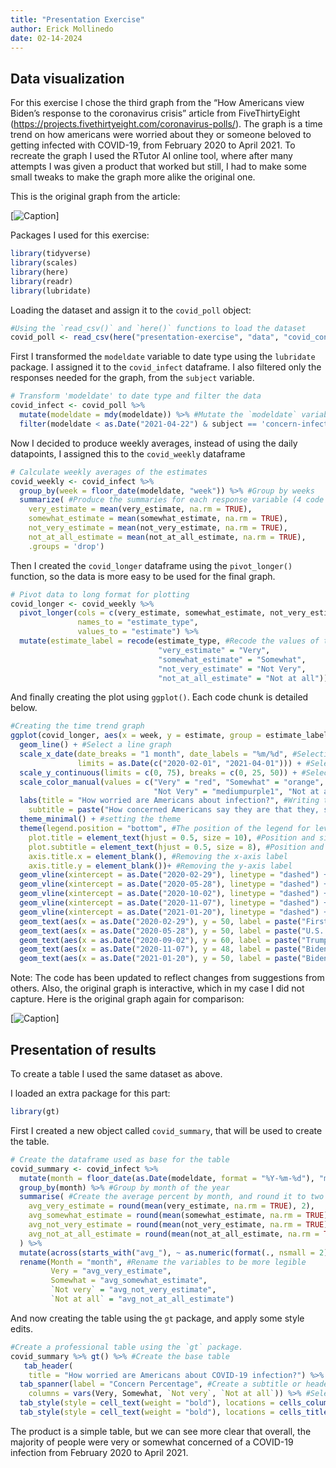 ---
title: "Presentation Exercise"
author: Erick Mollinedo
date: 02-14-2024
---

## Data visualization

For this exercise I chose the third graph from the "How Americans view Biden's response to the coronavirus crisis" article from FiveThirtyEight (<https://projects.fivethirtyeight.com/coronavirus-polls/>). The graph is a time trend on how americans were worried about they or someone beloved to getting infected with COVID-19, from February 2020 to April 2021. To recreate the graph I used the RTutor AI online tool, where after many attempts I was given a product that worked but still, I had to make some small tweaks to make the graph more alike the original one.

This is the original graph from the article:

\[![Caption](covid_graph.jpg)\]

Packages I used for this exercise:

```{r}
library(tidyverse)
library(scales)
library(here)
library(readr)
library(lubridate)
```

Loading the dataset and assign it to the `covid_poll` object:

```{r}
#Using the `read_csv()` and `here()` functions to load the dataset
covid_poll <- read_csv(here("presentation-exercise", "data", "covid_concern_toplines.csv"))
```

First I transformed the `modeldate` variable to date type using the `lubridate` package. I assigned it to the `covid_infect` dataframe. I also filtered only the responses needed for the graph, from the `subject` variable.

```{r}
# Transform 'modeldate' to date type and filter the data
covid_infect <- covid_poll %>%
  mutate(modeldate = mdy(modeldate)) %>% #Mutate the `modeldate` variable to month/day/year
  filter(modeldate < as.Date("2021-04-22") & subject == 'concern-infected') #Transform the `modeldate` variable as date type and filter the 'concern-infected' value from the `subject` variable.
```

Now I decided to produce weekly averages, instead of using the daily datapoints, I assigned this to the `covid_weekly` dataframe

```{r}
# Calculate weekly averages of the estimates
covid_weekly <- covid_infect %>%
  group_by(week = floor_date(modeldate, "week")) %>% #Group by weeks
  summarize( #Produce the summaries for each response variable (4 code lines below)
    very_estimate = mean(very_estimate, na.rm = TRUE),
    somewhat_estimate = mean(somewhat_estimate, na.rm = TRUE),
    not_very_estimate = mean(not_very_estimate, na.rm = TRUE),
    not_at_all_estimate = mean(not_at_all_estimate, na.rm = TRUE),
    .groups = 'drop')
```

Then I created the `covid_longer` dataframe using the `pivot_longer()` function, so the data is more easy to be used for the final graph.

```{r}
# Pivot data to long format for plotting
covid_longer <- covid_weekly %>%
  pivot_longer(cols = c(very_estimate, somewhat_estimate, not_very_estimate, not_at_all_estimate), #Use `pivot_longer()` to mutate the dataframe
               names_to = "estimate_type",
               values_to = "estimate") %>%
  mutate(estimate_label = recode(estimate_type, #Recode the values of the response variables to characters more legible (4 code lines below)
                                 "very_estimate" = "Very",
                                 "somewhat_estimate" = "Somewhat",
                                 "not_very_estimate" = "Not Very",
                                 "not_at_all_estimate" = "Not at all"))
```

And finally creating the plot using `ggplot()`. Each code chunk is detailed below.

```{r}
#Creating the time trend graph
ggplot(covid_longer, aes(x = week, y = estimate, group = estimate_label, color = estimate_label)) + #Selecting the x and y variables and grouping by `estimate_label`
  geom_line() + #Select a line graph
  scale_x_date(date_breaks = "1 month", date_labels = "%m/%d", #Selecting the x-scale breaks in 1-month intervals and selecting as month/day format
               limits = as.Date(c("2020-02-01", "2021-04-01"))) + #Selecting the start and end date limits
  scale_y_continuous(limits = c(0, 75), breaks = c(0, 25, 50)) + #Selecting the y-axis limits, and set the breaks
  scale_color_manual(values = c("Very" = "red", "Somewhat" = "orange", 
                                "Not Very" = "mediumpurple1", "Not at all" = "purple")) + #Setting the colors
  labs(title = "How worried are Americans about infection?", #Writing the title
    subtitle = paste("How concerned Americans say they are that they, someone in their family or someone else they know will", "\n", "become infected with the coronavirus"))+ #Writing the subtitle, and using "\n" to sepparate it in two lines
  theme_minimal() + #setting the theme
  theme(legend.position = "bottom", #The position of the legend for level of concern
    plot.title = element_text(hjust = 0.5, size = 10), #Position and size of the title
    plot.subtitle = element_text(hjust = 0.5, size = 8), #Position and size of the subtitle
    axis.title.x = element_blank(), #Removing the x-axis label
    axis.title.y = element_blank())+ #Removing the y-axis label
  geom_vline(xintercept = as.Date("2020-02-29"), linetype = "dashed") + #Setting a dashed line on a specific date with text below, the following 4 lines of code are for another 4 specific lines
  geom_vline(xintercept = as.Date("2020-05-28"), linetype = "dashed") +
  geom_vline(xintercept = as.Date("2020-10-02"), linetype = "dashed") +
  geom_vline(xintercept = as.Date("2020-11-07"), linetype = "dashed") +
  geom_vline(xintercept = as.Date("2021-01-20"), linetype = "dashed") +
  geom_text(aes(x = as.Date("2020-02-29"), y = 50, label = paste("First U.S.", "\n", "death reported")), angle = 0, vjust = 0, fontface = "italic", color = "black") + #Setting the text for the first dashed line, breaking it into two text parts so they fit inside the plot, also setting the angle at 0 and in italic font. (The following lines of code are for the other 4 texts)
  geom_text(aes(x = as.Date("2020-05-28"), y = 50, label = paste("U.S. deaths", "\n", "surpass 100,000")), angle = 0, vjust = 0, fontface = "italic", color = "black") +
  geom_text(aes(x = as.Date("2020-09-02"), y = 60, label = paste("Trump diagnosed", "\n", "with COVID-19")), angle = 0, vjust = 0, fontface = "italic", color = "black") +
  geom_text(aes(x = as.Date("2020-11-07"), y = 48, label = paste("Biden declared", "\n", "election winner")), angle = 0, vjust = 0, fontface = "italic", color = "black") +
  geom_text(aes(x = as.Date("2021-01-20"), y = 50, label = paste("Biden sworn", "\n", "into office")), angle = 0, vjust = 0, fontface = "italic", color = "black")
```

Note: The code has been updated to reflect changes from suggestions from others. Also, the original graph is interactive, which in my case I did not capture. Here is the original graph again for comparison:

\[![Caption](covid_graph.jpg)\]

## Presentation of results

To create a table I used the same dataset as above.

I loaded an extra package for this part:

```{r}
library(gt)
```

First I created a new object called `covid_summary`, that will be used to create the table.

```{r}
# Create the dataframe used as base for the table
covid_summary <- covid_infect %>%
  mutate(month = floor_date(as.Date(modeldate, format = "%Y-%m-%d"), "month")) %>% #Make the date in consistent format and mutate the `start_date` variable so it's named as `month`
  group_by(month) %>% #Group by month of the year
  summarise( #Create the average percent by month, and round it to two decimal places (applies to the following 4 lines of code)
    avg_very_estimate = round(mean(very_estimate, na.rm = TRUE), 2),
    avg_somewhat_estimate = round(mean(somewhat_estimate, na.rm = TRUE), 2),
    avg_not_very_estimate = round(mean(not_very_estimate, na.rm = TRUE), 2),
    avg_not_at_all_estimate = round(mean(not_at_all_estimate, na.rm = TRUE), 2)
  ) %>%
  mutate(across(starts_with("avg_"), ~ as.numeric(format(., nsmall = 2)))) %>% #Change variables to numeric
  rename(Month = "month", #Rename the variables to be more legible
         Very = "avg_very_estimate",
         Somewhat = "avg_somewhat_estimate",
         `Not very` = "avg_not_very_estimate",
         `Not at all` = "avg_not_at_all_estimate")
```

And now creating the table using the `gt` package, and apply some style edits.

```{r}
#Create a professional table using the `gt` package.
covid_summary %>% gt() %>% #Create the base table
   tab_header(
    title = "How worried are Americans about COVID-19 infection?") %>% #Attach a title to the table
  tab_spanner(label = "Concern Percentage", #Create a subtitle or header for columns 2 to 5
    columns = vars(Very, Somewhat, `Not very`, `Not at all`)) %>% #Select the columns or variables
  tab_style(style = cell_text(weight = "bold"), locations = cells_column_labels(columns=c("Month", "Very", "Somewhat", "Not very", "Not at all"))) %>% #Setting the column labels in bold
  tab_style(style = cell_text(weight = "bold"), locations = cells_title()) #Setting the title in bold
```

The product is a simple table, but we can see more clear that overall, the majority of people were very or somewhat concerned of a COVID-19 infection from February 2020 to April 2021.

